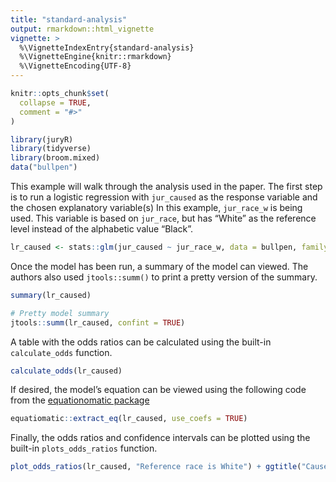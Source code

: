 ```yaml
---
title: "standard-analysis"
output: rmarkdown::html_vignette
vignette: >
  %\VignetteIndexEntry{standard-analysis}
  %\VignetteEngine{knitr::rmarkdown}
  %\VignetteEncoding{UTF-8}
---
```


```r
knitr::opts_chunk$set(
  collapse = TRUE,
  comment = "#>"
)
```

```r
library(juryR)
library(tidyverse)
library(broom.mixed)
data("bullpen")
```

This example will walk through the analysis used in the paper. The first step is to run a logistic regression with `jur_caused` as the response variable and the chosen explanatory variable(s) In this example, `jur_race_w` is being used. This variable is based on `jur_race`, but has "White" as the reference level instead of the alphabetic value "Black".

```r
lr_caused <- stats::glm(jur_caused ~ jur_race_w, data = bullpen, family = "binomial")
```

Once the model has been run, a summary of the model can viewed. The authors also used `jtools::summ()` to print a pretty version of the summary.

```r
summary(lr_caused)

# Pretty model summary
jtools::summ(lr_caused, confint = TRUE)
```

A table with the odds ratios can be calculated using the built-in `calculate_odds` function.

```r
calculate_odds(lr_caused)
```

If desired, the model's equation can be viewed using the following code from the [equationomatic package](https://cran.r-project.org/web/packages/equatiomatic/vignettes/intro-equatiomatic.html)

```r
equatiomatic::extract_eq(lr_caused, use_coefs = TRUE)
```

Finally, the odds ratios and confidence intervals can be plotted using the built-in `plots_odds_ratios` function.

```r
plot_odds_ratios(lr_caused, "Reference race is White") + ggtitle("Caused by Juror Race")
```

